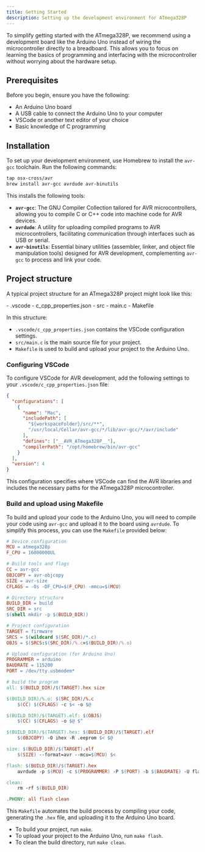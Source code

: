 ```yaml
---
title: Getting Started
description: Setting up the development environment for ATmega328P
---
```


To simplify getting started with the ATmega328P, we recommend using a development board like the Arduino Uno instead of wiring the microcontroller directly to a breadboard. This allows you to focus on learning the basics of programming and interfacing with the microcontroller without worrying about the hardware setup.

## Prerequisites

Before you begin, ensure you have the following:

- An Arduino Uno board
- A USB cable to connect the Arduino Uno to your computer
- VSCode or another text editor of your choice
- Basic knowledge of C programming

## Installation

To set up your development environment, use Homebrew to install the `avr-gcc` toolchain. Run the following commands:

```zsh
tap osx-cross/avr
brew install avr-gcc avrdude avr-binutils
```

This installs the following tools:

- **`avr-gcc`**: The GNU Compiler Collection tailored for AVR microcontrollers, allowing you to compile C or C++ code into machine code for AVR devices.
- **`avrdude`**: A utility for uploading compiled programs to AVR microcontrollers, facilitating communication through interfaces such as USB or serial.
- **`avr-binutils`**: Essential binary utilities (assembler, linker, and object file manipulation tools) designed for AVR development, complementing `avr-gcc` to process and link your code.

## Project structure

A typical project structure for an ATmega328P project might look like this:

<FileTree>
- .vscode
  - c_cpp_properties.json
- src
  - main.c
- Makefile
</FileTree>

In this structure:

- `.vscode/c_cpp_properties.json` contains the VSCode configuration settings. 
- `src/main.c` is the main source file for your project.
- `Makefile` is used to build and upload your project to the Arduino Uno.

### Configuring VSCode

To configure VSCode for AVR development, add the following settings to your `.vscode/c_cpp_properties.json` file:

```json title=".vscode/c_cpp_properties.json"
{
  "configurations": [
    {
      "name": "Mac",
      "includePath": [
        "${workspaceFolder}/src/**",
        "/usr/local/Cellar/avr-gcc/*/lib/avr-gcc/*/avr/include"
      ],
      "defines": ["__AVR_ATmega328P__"],
      "compilerPath": "/opt/homebrew/bin/avr-gcc"
    }
  ],
  "version": 4
}
```

This configuration specifies where VSCode can find the AVR libraries and includes the necessary paths for the ATmega328P microcontroller.

### Build and upload using Makefile

To build and upload your code to the Arduino Uno, you will need to compile your code using `avr-gcc` and upload it to the board using `avrdude`. To simplify this process, you can use the `Makefile` provided below:

```makefile title="Makefile"
# Device configuration
MCU = atmega328p
F_CPU = 16000000UL

# Build tools and flags
CC = avr-gcc
OBJCOPY = avr-objcopy
SIZE = avr-size
CFLAGS = -Os -DF_CPU=$(F_CPU) -mmcu=$(MCU)

# Directory structure
BUILD_DIR = build
SRC_DIR = src
$(shell mkdir -p $(BUILD_DIR))

# Project configuration
TARGET = firmware
SRCS = $(wildcard $(SRC_DIR)/*.c)
OBJS = $(SRCS:$(SRC_DIR)/%.c=$(BUILD_DIR)/%.o)

# Upload configuration (for Arduino Uno)
PROGRAMMER = arduino
BAUDRATE = 115200
PORT = /dev/tty.usbmodem*

# build the program
all: $(BUILD_DIR)/$(TARGET).hex size

$(BUILD_DIR)/%.o: $(SRC_DIR)/%.c
	$(CC) $(CFLAGS) -c $< -o $@

$(BUILD_DIR)/$(TARGET).elf: $(OBJS)
	$(CC) $(CFLAGS) -o $@ $^

$(BUILD_DIR)/$(TARGET).hex: $(BUILD_DIR)/$(TARGET).elf
	$(OBJCOPY) -O ihex -R .eeprom $< $@

size: $(BUILD_DIR)/$(TARGET).elf
	$(SIZE) --format=avr --mcu=$(MCU) $<

flash: $(BUILD_DIR)/$(TARGET).hex
	avrdude -p $(MCU) -c $(PROGRAMMER) -P $(PORT) -b $(BAUDRATE) -U flash:w:$<

clean:
	rm -rf $(BUILD_DIR)

.PHONY: all flash clean
```

This `Makefile` automates the build process by compiling your code, generating the `.hex` file, and uploading it to the Arduino Uno board.

- To build your project, run `make`.
- To upload your project to the Arduino Uno, run `make flash`.
- To clean the build directory, run `make clean`.
